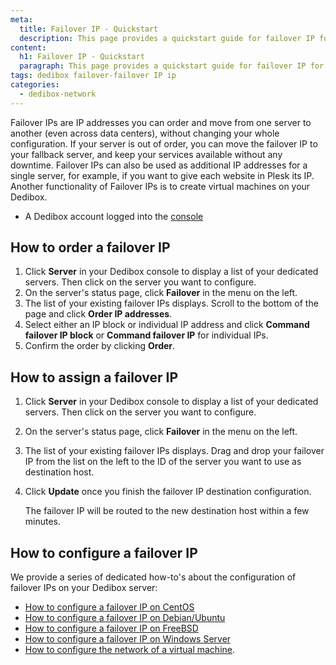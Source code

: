 ```yaml
---
meta:
  title: Failover IP - Quickstart
  description: This page provides a quickstart guide for failover IP for Dedibox servers.
content:
  h1: Failover IP - Quickstart
  paragraph: This page provides a quickstart guide for failover IP for Dedibox servers.
tags: dedibox failover-failover IP ip 
categories:
  - dedibox-network
---
```


Failover IPs are IP addresses you can order and move from one server to another (even across data centers), without changing your whole configuration. If your server is out of order, you can move the failover IP to your fallback server, and keep your services available without any downtime. Failover IPs can also be used as additional IP addresses for a single server, for example, if you want to give each website in Plesk its IP. Another functionality of Failover IPs is to create virtual machines on your Dedibox.

<Macro id="requirements" />

- A Dedibox account logged into the [console](https://console.online.net)

<Macro id="failover-ip" />

## How to order a failover IP

1. Click **Server** in your Dedibox console to display a list of your dedicated servers. Then click on the server you want to configure.
2. On the server's status page, click **Failover** in the menu on the left.
3. The list of your existing failover IPs displays. Scroll to the bottom of the page and click **Order IP addresses**.
4. Select either an IP block or individual IP address and click **Command failover IP block** or **Command failover IP** for individual IPs.
5. Confirm the order by clicking **Order**.

## How to assign a failover IP

1. Click **Server** in your Dedibox console to display a list of your dedicated servers. Then click on the server you want to configure.
2. On the server's status page, click **Failover** in the menu on the left.
3. The list of your existing failover IPs displays. Drag and drop your failover IP from the list on the left to the ID of the server you want to use as destination host.
4. Click **Update** once you finish the failover IP destination configuration.

    The failover IP will be routed to the new destination host within a few minutes.

## How to configure a failover IP

We provide a series of dedicated how-to's about the configuration of failover IPs on your Dedibox server:

* [How to configure a failover IP on CentOS](/dedibox-ip-failover/how-to/configure-centos/)
* [How to configure a failover IP on Debian/Ubuntu](/dedibox-ip-failover/how-to/configure-debian-ubuntu/)
* [How to configure a failover IP on FreeBSD](/dedibox-ip-failover/how-to/configure-freebsd/)
* [How to configure a failover IP on Windows Server](/dedibox-ip-failover/how-to/configure-windows/)
* [How to configure the network of a virtual machine](/dedibox-ip-failover/how-to/configure-network-virtual-machine/).